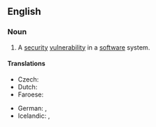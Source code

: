 ==English==
{{wikipedia|vulnerability (computing)}}

===Noun===
{{en-noun|head=[[security]] [[hole]]}}

# {{lb|en|computer security}} A [[security]] [[vulnerability]] in a [[software]] system.

====Translations====
{{trans-top|security vulnerability in a software system}}
* Czech: {{t|cs|bezpečnostní díra|f}}
* Dutch: {{t|nl|veiligheidslek|n}}
* Faroese: {{t|fo|trygdarhol|n}}
{{trans-mid}}
* German: {{t+|de|Sicherheitslücke|f}}, {{t|de|Sicherheitsmangel|m}}
* Icelandic: {{t|is|öryggisveila|f}}, {{t|is|öryggisbrestur|m}}
{{trans-bottom}}